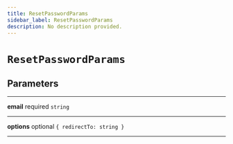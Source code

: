 ```yaml
---
title: ResetPasswordParams
sidebar_label: ResetPasswordParams
description: No description provided.
---
```


# `ResetPasswordParams`

## Parameters

---

**<span className="parameter-name">email</span>** <span className="optional-status">required</span> `string`

---

**<span className="parameter-name">options</span>** <span className="optional-status">optional</span> `{ redirectTo: string }`

---
